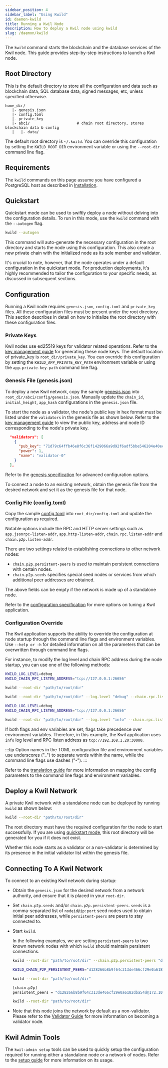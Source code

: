 ```yaml
---
sidebar_position: 4
sidebar_label: "Using Kwild"
id: daemon-kwild
title: Running a Kwil Node
description: How to deploy a Kwil node using kwild
slug: /daemon/kwild
---
```


The `kwild` command starts the blockchain and the database services of the Kwil node. This guide provides step-by-step instructions to launch a Kwil node.

## Root Directory

This is the default directory to store all the configuration and data such as blockchain data, SQL database data, signed messages, etc, unless specified otherwise.

```text
home_dir/
   |- genesis.json 
   |- config.toml
   |- private_key         
   |- abci/                     # chain root directory, stores blockchain data & config
   |   |- data/ 
```

The default root directory is `~/.kwild`. You can override this configuration by setting the `KWILD_ROOT_DIR` environment variable or using the `--root-dir` command line flag.

## Requirements

The `kwild` commands on this page assume you have configured a PostgreSQL host
as described in [Installation](/docs/daemon/installation).

## Quickstart

Quickstart mode can be used to swiftly deploy a node without delving into the configuration details.  To run in this mode, use the `kwild` command with the `--autogen` flag.

```bash
kwild --autogen
```

This command will auto-generate the necessary configuration in the root directory and starts the node using this configuration. This also create a new private chain with the initialized node as its sole member and validator.

It's crucial to note, however, that the node operates under a default configuration in the quickstart mode. For production deployments, it's highly recommended to tailor the configuration to your specific needs, as discussed in subsequent sections.

## Configuration

Running a Kwil node requires `genesis.json`, `config.toml` and `private_key` files. All these configuration files must be present under the root directory. This section describes in detail on how to initialize the root directory with these configuration files.

### Private Keys

Kwil nodes use ed25519 keys for validator related operations. Refer to the [key management guide](/docs/admin/keys#generation) for generating these node keys. The default location of private_key is `root_dir/private_key`. You can override this configuration by setting the `KWILD_APP_PRIVATE_KEY_PATH` environment variable or using the `app.private-key-path` command line flag.

### Genesis File (genesis.json)

To deploy a new Kwil network, copy the sample [genesis.json](/docs/daemon/config/genesis#complete-genesis-configuration) into `root_dir/abci/config/genesis.json`. Manually update the `chain_id`, `initial_height`, `app_hash` configurations in the `genesis.json` file.

To start the node as a validator, the node's public key in hex format must be listed under the `validators` in the genesis file as shown below. Refer to the [key management guide](/docs/admin/keys#key-information) to view the public key, address and node ID corresponding to the node's private key.

```json title="Genesis Validators"
  "validators": [
    {
      "pub_key": "71d79c64ffb46e8f6c36f1429066a9d92f6adf5bbe546204e40ec5559478b6aa",
      "power": 1,
      "name": "validator-0"
    }
  ],
```

Refer to the [genesis specification](/docs/daemon/config/genesis#advanced-configurations) for advanced configuration options.

To connect a node to an existing network, obtain the genesis file from the desired network and set it as the genesis file for that node.

### Config File (config.toml)

Copy the sample [config.toml](/docs/daemon/config/settings#sample-configtoml) into `root_dir/config.toml` and update the configuration as required.

Notable options include the RPC and HTTP server settings such as `app.jsonrpc-listen-addr`, `app.http-listen-addr`, `chain.rpc.listen-addr` and `chain.p2p.listen-addr`.

There are two settings related to establishing connections to other network nodes:

- `chain.p2p.persistent-peers` is used to maintain persistent connections with certain nodes.
- `chain.p2p.seeds` specifies special seed nodes or services from which additional peer addresses are obtained.

The above fields can be empty if the network is made up of a standalone node.

Refer to the [configuration specification](/docs/daemon/config/settings) for more options on tuning a Kwil application.

### Configuration Override

The Kwil application supports the ability to override the configuration at node startup through the command line flags and environment variables.
Use `--help or -h` for detailed information on all the parameters that can be overwritten through command line flags.

For instance, to modify the log level and chain RPC address during the node startup, you can use one of the following methods:

```bash title="Environment variable"
KWILD_LOG_LEVEL=debug
KWILD_CHAIN_RPC_LISTEN_ADDRESS="tcp://127.0.0.1:26656"

kwild --root-dir "path/to/root/dir"
```

```bash title="Command line flags"
kwild --root-dir "path/to/root/dir" --log.level "debug" --chain.rpc.listen-addr "tcp://127.0.0.1:26656"
```

```bash title="Both environment and command line flags"
KWILD_LOG_LEVEL=debug
KWILD_CHAIN_RPC_LISTEN_ADDRESS="tcp://127.0.0.1:26656"

kwild --root-dir "path/to/root/dir" --log.level "info" --chain.rpc.listen-addr "tcp://192.168.1.20:30000"
```

If both flags and env variables are set, flags take precedence over environment variables. Therefore, in this example, the Kwil application uses `info` log level and RPC listen address as `tcp://192.168.1.20:30000`.

:::tip
Option names in the TOML configuration file and environment variables use underscores ("_") to separate words within the name, while the command line flags use dashes ("-").
:::

Refer to the [translation guide](/docs/daemon/config/settings#config-override) for more information on mapping the config parameters to the command line flags and environment variables.

## Deploy a Kwil Network

A private Kwil network with a standalone node can be deployed by running `kwild` as shown below:

```bash
kwild --root-dir "path/to/root/dir"
```

The root directory must have the required configuration for the node to start successfully. If you are using [quickstart mode](/docs/daemon/kwild#quickstart), this root directory will be generated for you if it does not exist.

Whether this node starts as a validator or a non-validator is determined by its presence in the initial validator list within the genesis file.

## Connecting To A Kwil Network

To connect to an existing Kwil network during startup:

- Obtain the `genesis.json` for the desired network from a network authority, and ensure that it is placed in your `root-dir`.
- Set `chain.p2p.seeds` and/or `chain.p2p.persistent-peers`. `seeds` is a comma-separated list of `nodeid@ip:port` seed nodes used to obtain initial peer addresses, while `persistent-peers` are peers to stay connected to.
- Start `kwild`.

  In the following examples, we are setting `persistent-peers` to two known network nodes with which `kwild` should maintain persistent connections.

  ```bash title="Command line flag:  --chain.p2p.persistent-peers"
  kwild --root-dir "path/to/root/dir" --chain.p2p.persistent-peers "d128266b8b9f64c313de466cf29e0a6182dba54d@172.10.100.2:26656,9440f4a8059cf7ff31454973c4f9c68de65fe526@172.10.100.3:26656"
  ```

  ```bash title="Environment variable:  KWILD_CHAIN_P2P_PERSISTENT_PEERS"
  KWILD_CHAIN_P2P_PERSISTENT_PEERS="d128266b8b9f64c313de466cf29e0a6182dba54d@172.10.100.2:26656,9440f4a8059cf7ff31454973c4f9c68de65fe526@172.10.100.3:26656"

  kwild --root-dir "path/to/root/dir"
  ```

  ```bash title="persistent_peers option in config.toml"
  [chain.p2p]
  persistent_peers = "d128266b8b9f64c313de466cf29e0a6182dba54d@172.10.100.2:26656,9440f4a8059cf7ff31454973c4f9c68de65fe526@172.10.100.3:26656"

  kwild --root-dir "path/to/root/dir"
  ```

- Note that this node joins the network by default as a non-validator. Please refer to the [Validator Guide](/docs/node/tutorial) for more information on becoming a validator node.

## Kwil Admin Tools

The `kwil-admin setup` tools can be used to quickly setup the configuration required for running either a standalone node or a network of nodes. Refer to the [setup guide](/docs/admin/setup#quick-setup-of-a-single-kwil-node) for more information on its usage.
